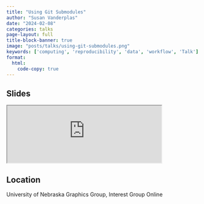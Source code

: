 ```yaml
---
title: "Using Git Submodules"
author: "Susan Vanderplas"
date: "2024-02-08"
categories: talks
page-layout: full
title-block-banner: true
image: "posts/talks/using-git-submodules.png"
keywords: ['computing', 'reproducibility', 'data', 'workflow', 'Talk']
format:
  html:
    code-copy: true
---
```

 
## Slides

<iframe src='https://srvanderplas.github.io/2024-Presentations/02-graphics-git-submodules/#/title-slide' height='auto' width='80%'>
                        </iframe>
## Location
University of Nebraska
Graphics Group, Interest Group
Online
